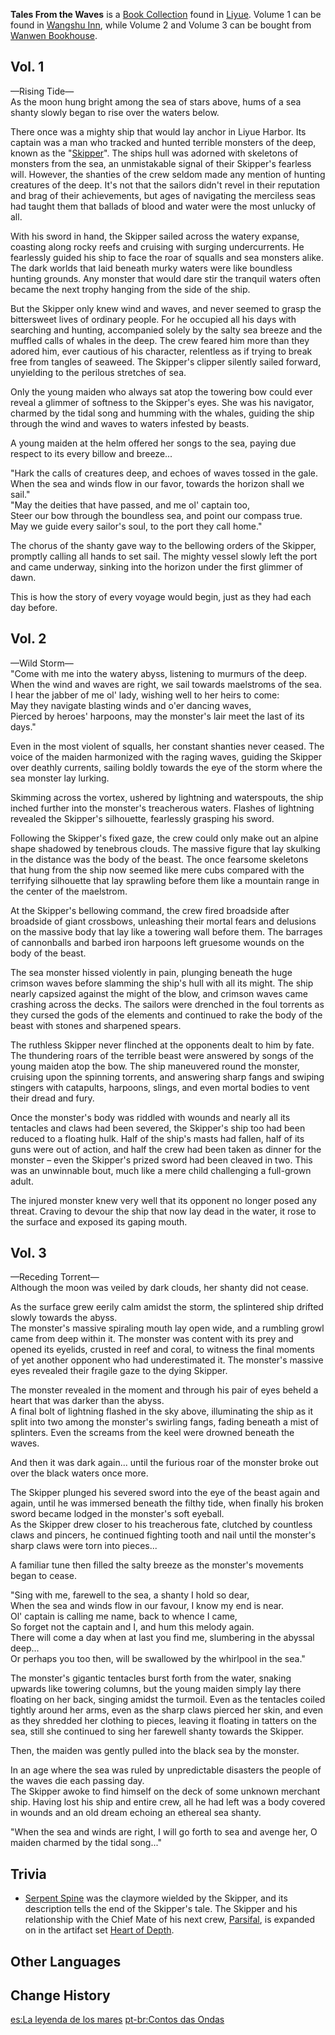{{Book Collection Infobox
|image     = Book Tales From the Waves.png
|rarity    = 3
|volumes   = 3
|vol1      = [[Wangshu Inn]]
|vol2      = Sold by [[Jifang]] at [[Wanwen Bookhouse]] in [[Liyue Harbor]]
|vol3      = Sold by Jifang at Wanwen Bookhouse in Liyue Harbor
}}
'''Tales From the Waves''' is a [[Book Collection]] found in [[Liyue]]. Volume 1 can be found in [[Wangshu Inn]], while Volume 2 and Volume 3 can be bought from [[Wanwen Bookhouse]].
==Vol. 1==
{{Description|The legendary tale of an anonymous seafarer set in a time when Liyue was plagued by sea monsters.}}

&mdash;Rising Tide&mdash;<br />
As the moon hung bright among the sea of stars above, hums of a sea shanty slowly began to rise over the waters below.

There once was a mighty ship that would lay anchor in Liyue Harbor. Its captain was a man who tracked and hunted terrible monsters of the deep, known as the "[[Skipper]]". The ships hull was adorned with skeletons of monsters from the sea, an unmistakable signal of their Skipper's fearless will. However, the shanties of the crew seldom made any mention of hunting creatures of the deep. It's not that the sailors didn't revel in their reputation and brag of their achievements, but ages of navigating the merciless seas had taught them that ballads of blood and water were the most unlucky of all.

With his sword in hand, the Skipper sailed across the watery expanse, coasting along rocky reefs and cruising with surging undercurrents. He fearlessly guided his ship to face the roar of squalls and sea monsters alike. The dark worlds that laid beneath murky waters were like boundless hunting grounds. Any monster that would dare stir the tranquil waters often became the next trophy hanging from the side of the ship.

But the Skipper only knew wind and waves, and never seemed to grasp the bittersweet lives of ordinary people. For he occupied all his days with searching and hunting, accompanied solely by the salty sea breeze and the muffled calls of whales in the deep. The crew feared him more than they adored him, ever cautious of his character, relentless as if trying to break free from tangles of seaweed. The Skipper's clipper silently sailed forward, unyielding to the perilous stretches of sea.

Only the young maiden who always sat atop the towering bow could ever reveal a glimmer of softness to the Skipper's eyes. She was his navigator, charmed by the tidal song and humming with the whales, guiding the ship through the wind and waves to waters infested by beasts.

A young maiden at the helm offered her songs to the sea, paying due respect to its every billow and breeze...

"Hark the calls of creatures deep, and echoes of waves tossed in the gale.<br />
When the sea and winds flow in our favor, towards the horizon shall we sail."<br />
"May the deities that have passed, and me ol' captain too,<br />
Steer our bow through the boundless sea, and point our compass true.<br />
May we guide every sailor's soul, to the port they call home."

The chorus of the shanty gave way to the bellowing orders of the Skipper, promptly calling all hands to set sail. The mighty vessel slowly left the port and came underway, sinking into the horizon under the first glimmer of dawn.

This is how the story of every voyage would begin, just as they had each day before.

==Vol. 2==
{{Description|To the never-ending tune of the ocean, the seafarer fought against the phenomenal foe of fate, fighting to the bitter end...}}

&mdash;Wild Storm&mdash;<br />
"Come with me into the watery abyss, listening to murmurs of the deep.<br />
When the wind and waves are right, we sail towards maelstroms of the sea.<br />
I hear the jabber of me ol' lady, wishing well to her heirs to come:<br />
May they navigate blasting winds and o'er dancing waves,<br />
Pierced by heroes' harpoons, may the monster's lair meet the last of its days."

Even in the most violent of squalls, her constant shanties never ceased. The voice of the maiden harmonized with the raging waves, guiding the Skipper over deathly currents, sailing boldly towards the eye of the storm where the sea monster lay lurking.

Skimming across the vortex, ushered by lightning and waterspouts, the ship inched further into the monster's treacherous waters. Flashes of lightning revealed the Skipper's silhouette, fearlessly grasping his sword.

Following the Skipper's fixed gaze, the crew could only make out an alpine shape shadowed by tenebrous clouds. The massive figure that lay skulking in the distance was the body of the beast. The once fearsome skeletons that hung from the ship now seemed like mere cubs compared with the terrifying silhouette that lay sprawling before them like a mountain range in the center of the maelstrom.

At the Skipper's bellowing command, the crew fired broadside after broadside of giant crossbows, unleashing their mortal fears and delusions on the massive body that lay like a towering wall before them. The barrages of cannonballs and barbed iron harpoons left gruesome wounds on the body of the beast.

The sea monster hissed violently in pain, plunging beneath the huge crimson waves before slamming the ship's hull with all its might. The ship nearly capsized against the might of the blow, and crimson waves came crashing across the decks. The sailors were drenched in the foul torrents as they cursed the gods of the elements and continued to rake the body of the beast with stones and sharpened spears.

The ruthless Skipper never flinched at the opponents dealt to him by fate. The thundering roars of the terrible beast were answered by songs of the young maiden atop the bow. The ship maneuvered round the monster, cruising upon the spinning torrents, and answering sharp fangs and swiping stingers with catapults, harpoons, slings, and even mortal bodies to vent their dread and fury.

Once the monster's body was riddled with wounds and nearly all its tentacles and claws had been severed, the Skipper's ship too had been reduced to a floating hulk. Half of the ship's masts had fallen, half of its guns were out of action, and half the crew had been taken as dinner for the monster – even the Skipper's prized sword had been cleaved in two. This was an unwinnable bout, much like a mere child challenging a full-grown adult.

The injured monster knew very well that its opponent no longer posed any threat. Craving to devour the ship that now lay dead in the water, it rose to the surface and exposed its gaping mouth.

==Vol. 3==
{{Description|Finally, when the tempest eased and the ocean sufrace was tranquil once more, the soft wind played a poignant homecoming tune...}}

&mdash;Receding Torrent&mdash;<br />
Although the moon was veiled by dark clouds, her shanty did not cease.

As the surface grew eerily calm amidst the storm, the splintered ship drifted slowly towards the abyss.<br />
The monster's massive spiraling mouth lay open wide, and a rumbling growl came from deep within it. The monster was content with its prey and opened its eyelids, crusted in reef and coral, to witness the final moments of yet another opponent who had underestimated it. The monster's massive eyes revealed their fragile gaze to the dying Skipper.

The monster revealed in the moment and through his pair of eyes beheld a heart that was darker than the abyss.<br />
A final bolt of lightning flashed in the sky above, illuminating the ship as it split into two among the monster's swirling fangs, fading beneath a mist of splinters. Even the screams from the keel were drowned beneath the waves.

And then it was dark again... until the furious roar of the monster broke out over the black waters once more.

The Skipper plunged his severed sword into the eye of the beast again and again, until he was immersed beneath the filthy tide, when finally his broken sword became lodged in the monster's soft eyeball.<br />
As the Skipper drew closer to his treacherous fate, clutched by countless claws and pincers, he continued fighting tooth and nail until the monster's sharp claws were torn into pieces...

A familiar tune then filled the salty breeze as the monster's movements began to cease.

"Sing with me, farewell to the sea, a shanty I hold so dear,<br />
When the sea and winds flow in our favour, I know my end is near.<br />
Ol' captain is calling me name, back to whence I came,<br />
So forget not the captain and I, and hum this melody again.<br />
There will come a day when at last you find me, slumbering in the abyssal deep...<br />
Or perhaps you too then, will be swallowed by the whirlpool in the sea."

The monster's gigantic tentacles burst forth from the water, snaking upwards like towering columns, but the young maiden simply lay there floating on her back, singing amidst the turmoil. Even as the tentacles coiled tightly around her arms, even as the sharp claws pierced her skin, and even as they shredded her clothing to pieces, leaving it floating in tatters on the sea, still she continued to sing her farewell shanty towards the Skipper.

Then, the maiden was gently pulled into the black sea by the monster.

In an age where the sea was ruled by unpredictable disasters the people of the waves die each passing day.<br />
The Skipper awoke to find himself on the deck of some unknown merchant ship. Having lost his ship and entire crew, all he had left was a body covered in wounds and an old dream echoing an ethereal sea shanty.

"When the sea and winds are right, I will go forth to sea and avenge her, O maiden charmed by the tidal song..."

==Trivia==
* [[Serpent Spine]] was the claymore wielded by the Skipper, and its description tells the end of the Skipper's tale. The Skipper and his relationship with the Chief Mate of his next crew, [[Parsifal]], is expanded on in the artifact set [[Heart of Depth]].

==Other Languages==
{{Other Languages
|en      = Tales From the Waves
|zhs     = 浮浪记
|zhs_rm  = Fúlàng-jì
|zht     = 浮浪記
|zht_rm  = Fúlàng-jì
|zh_tl   = Tales of Wanderings
|ja      = 浮浪記
|ja_rm   = Furouki{{Assumed}}
|ja_tl   = Record of Wanderings{{Sino}}
|ko      = 방랑기
|ko_rm   = Bangranggi
|ko_tl   = Tales of Wanderings
|es      = La leyenda de los mares
|es_tl   = The Legend of the Seas
|fr      = Journal du Vagabond
|fr_tl   = Diary of the Vagabond
|ru      = Записи бродяги
|ru_tl   = 
|th      = บันทึกแห่งเกลียวคลื่น
|th_rm   = Bantheuk haeng kliao khluen
|th_tl   = Records of Waves
|vi      = Nhật Ký Sóng Vỗ
|vi_tl   = 
|de      = Mit den Wellen
|de_tl   = With the Waves
|id      = Cerita dari Ombak
|id_tl   = Tales From the Waves
|pt      = Diário das Ondas
|pt_tl   = Diary From the Waves
}}

==Change History==
{{Change History|1.0}}

[[es:La leyenda de los mares]]
[[pt-br:Contos das Ondas]]